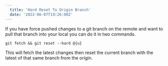 ```yaml
---
  title: 'Hard Reset To Origin Branch'
  date: '2022-06-07T19:26:00Z'
---
```


If you have force pushed changes to a git branch on the remote and want 
to pull that branch into your local you can do it in two commands.

`git fetch && git reset --hard @{u}`

This will fetch the latest changes then reset the current branch with the 
latest of that same branch from the origin.